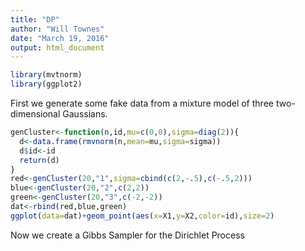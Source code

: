 ```yaml
---
title: "DP"
author: "Will Townes"
date: "March 19, 2016"
output: html_document
---
```


```r
library(mvtnorm)
library(ggplot2)
```

First we generate some fake data from a mixture model of three two-dimensional Gaussians.

```r
genCluster<-function(n,id,mu=c(0,0),sigma=diag(2)){
  d<-data.frame(rmvnorm(n,mean=mu,sigma=sigma))
  d$id<-id
  return(d)
}
red<-genCluster(20,"1",sigma=cbind(c(2,-.5),c(-.5,2)))
blue<-genCluster(20,"2",c(2,2))
green<-genCluster(20,"3",c(-2,-2))
dat<-rbind(red,blue,green)
ggplot(data=dat)+geom_point(aes(x=X1,y=X2,color=id),size=2)
```

Now we create a Gibbs Sampler for the Dirichlet Process

```r

```
